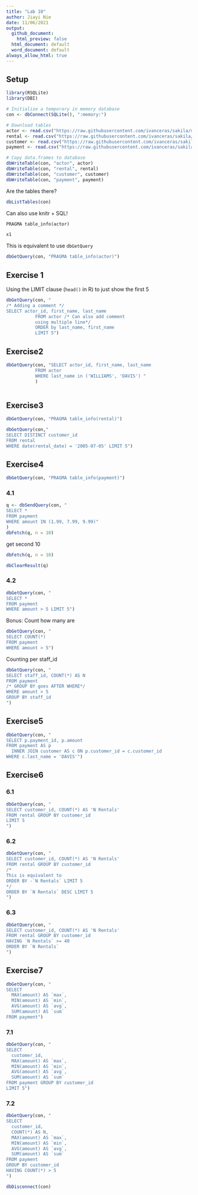 ```yaml
---
title: "Lab 10"
author: Jiayi Nie
date: 11/06/2021
output:
  github_document: 
    html_preview: false
  html_document: default
  word_document: default
always_allow_html: true
---
```

## Setup

```r
library(RSQLite)
library(DBI)

# Initialize a temporary in memory database
con <- dbConnect(SQLite(), ":memory:")

# Download tables
actor <- read.csv("https://raw.githubusercontent.com/ivanceras/sakila/master/csv-sakila-db/actor.csv")
rental <- read.csv("https://raw.githubusercontent.com/ivanceras/sakila/master/csv-sakila-db/rental.csv")
customer <- read.csv("https://raw.githubusercontent.com/ivanceras/sakila/master/csv-sakila-db/customer.csv")
payment <- read.csv("https://raw.githubusercontent.com/ivanceras/sakila/master/csv-sakila-db/payment_p2007_01.csv")

# Copy data.frames to database
dbWriteTable(con, "actor", actor)
dbWriteTable(con, "rental", rental)
dbWriteTable(con, "customer", customer)
dbWriteTable(con, "payment", payment)

```

Are the tables there?

```r
dbListTables(con)

```

Can also use knitr + SQL!

```sql
PRAGMA table_info(actor)
```

```r
x1
```

This is equivalent to use `dbGetQuery`

```r
dbGetQuery(con, "PRAGMA table_info(actor)")
```


## Exercise 1

Using the LIMIT clause (`head()` in R) to just show the first 5

```r
dbGetQuery(con, "
/* Adding a comment */
SELECT actor_id, first_name, last_name
           FROM actor /* Can also add comment
           using multiple line*/
           ORDER by last_name, first_name
           LIMIT 5")
```


## Exercise2

```r
dbGetQuery(con, "SELECT actor_id, first_name, last_name
           FROM actor 
           WHERE last_name in ('WILLIAMS', 'DAVIS') "
           )
         
```


## Exercise3

```r
dbGetQuery(con, "PRAGMA table_info(rental)")

```


```r
dbGetQuery(con," 
SELECT DISTINCT customer_id 
FROM rental
WHERE date(rental_date) = '2005-07-05' LIMIT 5")
```


## Exercise4

```r
dbGetQuery(con, "PRAGMA table_info(payment)")
```


### 4.1

```r
q <- dbSendQuery(con, "
SELECT *
FROM payment
WHERE amount IN (1.99, 7.99, 9.99)"
)
dbFetch(q, n = 10)
```

get second 10

```r
dbFetch(q, n = 10)
```

```r
dbClearResult(q)
```


### 4.2

```r
dbGetQuery(con, "
SELECT *
FROM payment
WHERE amount > 5 LIMIT 5")
```


Bonus: Count how many are

```r
dbGetQuery(con, "
SELECT COUNT(*)
FROM payment
WHERE amount > 5")
```

Counting per staff_id

```r
dbGetQuery(con, "
SELECT staff_id, COUNT(*) AS N
FROM payment
/* GROUP BY goes AFTER WHERE*/
WHERE amount > 5
GROUP BY staff_id
")
```

## Exercise5

```r
dbGetQuery(con, "
SELECT p.payment_id, p.amount
FROM payment AS p
  INNER JOIN customer AS c ON p.customer_id = c.customer_id
WHERE c.last_name = 'DAVIS'")
```

## Exercise6

### 6.1

```r
dbGetQuery(con, "
SELECT customer_id, COUNT(*) AS 'N Rentals'
FROM rental GROUP BY customer_id
LIMIT 5
")
```

### 6.2 

```r
dbGetQuery(con, "
SELECT customer_id, COUNT(*) AS 'N Rentals'
FROM rental GROUP BY customer_id
/*
This is equivalent to
ORDER BY -`N Rentals` LIMIT 5
*/
ORDER BY `N Rentals` DESC LIMIT 5
")
```

### 6.3 

```r
dbGetQuery(con, "
SELECT customer_id, COUNT(*) AS 'N Rentals'
FROM rental GROUP BY customer_id
HAVING `N Rentals` >= 40
ORDER BY `N Rentals` 
")
```


## Exercise7

```r
dbGetQuery(con, "
SELECT 
  MAX(amount) AS `max`,
  MIN(amount) AS `min`,
  AVG(amount) AS `avg`,
  SUM(amount) AS `sum`
FROM payment")

```

### 7.1 

```r
dbGetQuery(con, "
SELECT 
  customer_id,
  MAX(amount) AS `max`,
  MIN(amount) AS `min`,
  AVG(amount) AS `avg`,
  SUM(amount) AS `sum`
FROM payment GROUP BY customer_id
LIMIT 5")
```

### 7.2 

```r
dbGetQuery(con, "
SELECT 
  customer_id,
  COUNT(*) AS N,
  MAX(amount) AS `max`,
  MIN(amount) AS `min`,
  AVG(amount) AS `avg`,
  SUM(amount) AS `sum`
FROM payment
GROUP BY customer_id
HAVING COUNT(*) > 5
")
```



```r
dbDisconnect(con)
```

